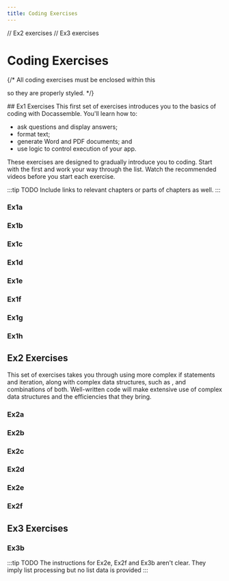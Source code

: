 ```yaml
---
title: Coding Exercises
---
```

// Ex2 exercises
// Ex3 exercises


# Coding Exercises
{/* All coding exercises must be enclosed within this <div> so they are
properly styled. */}
<div id="codexInline">
## Ex1 Exercises
This first set of exercises introduces you to the basics of coding with Docassemble.
You'll learn how to:

* ask questions and display answers;
* format text;
* generate Word and PDF documents; and
* use logic to control execution of your app.

These exercises are designed to gradually introduce you to coding. Start with 
the first and work your way through the list.  Watch the recommended videos before 
you start each exercise.

:::tip TODO
Include links to relevant chapters or parts of chapters as well.
:::

### Ex1a
<DisplayInlineExercise video={Ex1a_c.video}><Ex1a /></DisplayInlineExercise>
### Ex1b
<DisplayInlineExercise video={Ex1b_c.video}><Ex1b /></DisplayInlineExercise>
### Ex1c
<DisplayInlineExercise video={Ex1c_c.video}><Ex1c /></DisplayInlineExercise>
### Ex1d
<DisplayInlineExercise video={Ex1d_c.video}><Ex1d /></DisplayInlineExercise>
### Ex1e
<DisplayInlineExercise video={Ex1e_c.video}><Ex1e /></DisplayInlineExercise>
### Ex1f
<DisplayInlineExercise video={Ex1f_c.video}><Ex1f /></DisplayInlineExercise>
### Ex1g
<DisplayInlineExercise video={Ex1g_c.video}><Ex1g /></DisplayInlineExercise>
### Ex1h
<DisplayInlineExercise video={Ex1h_c.video}><Ex1h /></DisplayInlineExercise>

## Ex2 Exercises
This set of exercises takes you through using more complex if statements
and iteration, along with complex data structures, such
as <DisplayGlossaryItem item='list' plural />, <DisplayGlossaryItem item='dictionary' plural /> and
combinations of both. Well-written code will make extensive use of 
complex data structures and the efficiencies that they bring.

### Ex2a
<DisplayInlineExercise video={Ex2a_c.video}><Ex2a /></DisplayInlineExercise>
### Ex2b
<DisplayInlineExercise video={Ex2b_c.video}><Ex2b /></DisplayInlineExercise>
### Ex2c
<DisplayInlineExercise video={Ex2c_c.video}><Ex2c /></DisplayInlineExercise>
### Ex2d
<DisplayInlineExercise video={Ex2d_c.video}><Ex2d /></DisplayInlineExercise>
### Ex2e
<DisplayInlineExercise video={Ex2e_c.video}><Ex2e /></DisplayInlineExercise>
### Ex2f
<DisplayInlineExercise video={Ex2f_c.video}><Ex2f /></DisplayInlineExercise>

## Ex3 Exercises
### Ex3b
<DisplayInlineExercise video={Ex3b_c.video}><Ex3b /></DisplayInlineExercise>
</div>

:::tip TODO
The instructions for Ex2e, Ex2f and Ex3b aren't clear.  They imply list processing
but no list data is provided
:::